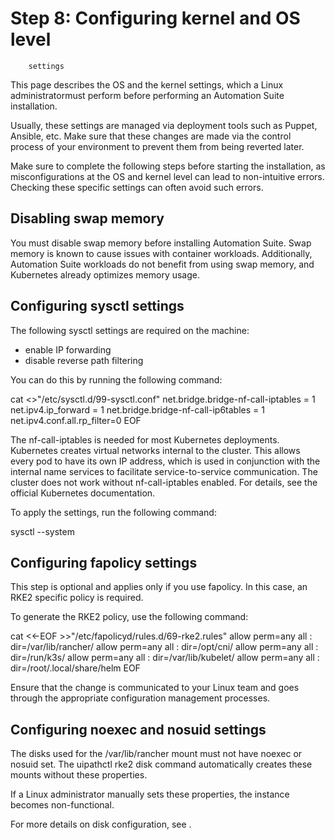 ﻿# Step 8: Configuring kernel and OS level
        settings

This page describes the OS and the kernel settings, which a Linux administratormust perform before performing an Automation Suite installation.

Usually, these settings are managed via deployment tools such as Puppet, Ansible, etc. Make sure that these changes are made via the control process of your environment to prevent them from being reverted later.

Make sure to complete the following steps before starting the installation, as misconfigurations at the OS and kernel level can lead to non-intuitive errors. Checking these specific settings can often avoid such errors.

## Disabling swap memory

You must disable swap memory before installing Automation Suite. Swap
                        memory is known to cause issues with container workloads. Additionally,
                        Automation Suite workloads do not benefit from using swap memory, and
                        Kubernetes already optimizes memory usage.


## Configuring sysctl settings

The following sysctl settings are required on the machine:

* enable IP forwarding
* disable reverse path filtering

You can do this by running the following command:

cat <<EOF >>"/etc/sysctl.d/99-sysctl.conf"
net.bridge.bridge-nf-call-iptables = 1
net.ipv4.ip_forward = 1
net.bridge.bridge-nf-call-ip6tables = 1
net.ipv4.conf.all.rp_filter=0
EOF

The nf-call-iptables is needed for most Kubernetes deployments. Kubernetes creates virtual networks internal to the cluster. This allows every pod to have its own IP address, which is used in conjunction with the internal name services to facilitate service-to-service communication. The cluster does not work without nf-call-iptables enabled. For details, see the official Kubernetes documentation.

To apply the settings, run the following command:

sysctl --system


## Configuring fapolicy settings

This step is optional and applies only if you use fapolicy. In this case, an RKE2 specific policy is required.

To generate the RKE2 policy, use the following command:

cat <<-EOF >>"/etc/fapolicyd/rules.d/69-rke2.rules"
allow perm=any all : dir=/var/lib/rancher/
allow perm=any all : dir=/opt/cni/
allow perm=any all : dir=/run/k3s/
allow perm=any all : dir=/var/lib/kubelet/
allow perm=any all : dir=/root/.local/share/helm
EOF

Ensure that the change is communicated to your Linux team and goes through the appropriate configuration management processes.


## Configuring noexec and nosuid settings

The disks used for the /var/lib/rancher mount must not have noexec or nosuid set. The uipathctl rke2 disk command automatically creates these mounts without these properties.

If a Linux administrator manually sets these properties, the instance becomes non-functional.

For more details on disk configuration, see .

